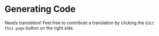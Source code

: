 # Generating Code

Needs translation! Feel free to contribute a translation by clicking the `Edit this page` button on the right side.